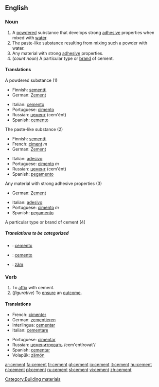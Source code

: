 ==English==

===Noun===
{{wikipedia}}
{{en-noun}}
# A [[powdered]] substance that develops strong [[adhesive]] properties when mixed with [[water]].
# The [[paste]]-like substance resulting from mixing such a powder with water.
# Any material with strong [[adhesive]] properties.
# (''count noun'') A particular type or [[brand]] of cement.

====Translations====
;A powdered substance (1)
{{top}}
*Finnish: [[sementti]]
*German: [[Zement]] {{m}}
{{mid}}
*Italian: [[cemento]] {{m}}
*Portuguese: [[cimento]] {{m}}
*Russian: [[цемент]] (cem'ént) {{m}}
*Spanish: [[cemento]] {{m}}
{{bottom}}

;The paste-like substance (2)
{{top}}
*Finnish: [[sementti]]
*French: [[ciment]] ''m''
*German: [[Zement]] {{m}}
{{mid}}
*Italian: [[adesivo]]
*Portuguese: [[cimento]] ''m''
*Russian: [[цемент]] (cem'ént) {{m}}
*Spanish: [[pegamento]]
{{bottom}}

;Any material with strong adhesive properties (3)
{{top}}
*German: [[Zement]] {{m}}
{{mid}}
*Italian: [[adesivo]]
*Portuguese: [[cimento]] ''m''
*Spanish: [[pegamento]]
{{bottom}}

;A particular type or brand of cement (4)
{{top}}
{{mid}}
{{bottom}}

=====Translations to be categorized=====
{{checktrans}}

*{{ttbc|Interlingua}}: [[cemento]]
*{{ttbc|Ido}}: [[cemento]]
*{{ttbc|Volapük}}: [[zäm]]

===Verb===
{{conj|cement|cements|cemented|cemented|cementing}}
# To [[affix]] with cement.
# (''figurative'') To [[ensure]] an [[outcome]].

====Translations====
{{top}}
*French: [[cimenter]] 
*German: [[zementieren]]
*Interlingua: [[cementar]] 
*Italian: [[cementare]]
{{mid}}
*Portuguese: [[cimentar]]
*Russian: [[цеменитровать]] /cem'entírovat'/ 
*Spanish: [[cementar]]
*Volapük: [[zämön]]
{{bottom}}

[[Category:Building materials]]

[[ar:cement]]
[[fa:cement]]
[[fr:cement]]
[[gl:cement]]
[[io:cement]]
[[it:cement]]
[[hu:cement]]
[[nl:cement]]
[[pl:cement]]
[[ru:cement]]
[[sl:cement]]
[[vi:cement]]
[[zh:cement]]